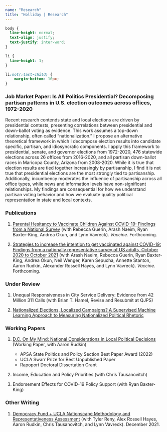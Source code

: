 ```yaml
---
name: "Research"
title: "Holliday | Research"
---
```


<style>
  .title{
    display: none;
  }
</style>

<link rel="stylesheet" href="styles.css" type="text/css">

```css
body {
  line-height: normal;
  text-align: justify;
  text-justify: inter-word;
}

li {
  line-height: 1;
}

li:not(:last-child) {
    margin-bottom: 10px;
}
```

### Job Market Paper: Is All Politics Presidential? Decomposing partisan patterns in U.S. election outcomes across offices, 1972-2020

Recent research contends state and local elections are driven by presidential contests, presenting correlations between presidential and down-ballot voting as evidence. This work assumes a top-down relationship, often called "nationalization." I propose an alternative theoretical framework in which I decompose election results into candidate specific, partisan, and idiosyncratic components. I apply this framework to presidential, senate, and governor elections from 1972-2020, 476 statewide elections across 26 offices from 2016-2020, and all partisan down-ballot races in Maricopa County, Arizona from 2008-2020. While it is true that election results are tied together increasingly by partisanship, I find it is not true that presidential elections are the most strongly tied to partisanship. Additionally, incumbency moderates the influence of partisanship across all office types, while news and information levels have non-significant relationships. My findings are consequential for how we understand partisan voting behavior and how we evaluate quality political representation in state and local contexts.

### Publications

1. <a href="https://doi.org/10.1016/j.vaccine.2022.11.001" target="_blank">Parental Hesitancy to Vaccinate Children Against COVID-19: Findings from a National Survey</a> (with Rebecca Guerin, Arash Naeim, Ryan Baxter-King, Andrea Okun, and Lynn Vavreck). *Vaccine*. Forthcoming.

1. <a href="https://doi.org/10.1016/j.vaccine.2022.09.024" target="_blank">Strategies to increase the intention to get vaccinated against COVID-19: Findings from a nationally representative survey of US adults, October 2020 to October 2021</a> (with Arash Naeim, Rebecca Guerin, Ryan Baxter-King, Andrea Okun, Neil Wenger, Karen Sepucha, Annette Stanton, Aaron Rudkin, Alexander Rossell Hayes, and Lynn Vavreck). *Vaccine*. Forthcoming.

### Under Review

1. Unequal Responsiveness in City Service Delivery: Evidence from 42 Million 311 Calls (with Brian T. Hamel, Revise and Resubmit at QJPS)

2. <a href="deholliday.github.io/pdfs/holliday_nationalizedrhetoric_09112022.pdf" target="_blank">Nationalized Elections, Localized Campaigns? A Supervised Machine Learning Approach to Measuring Nationalized Political Rhetoric</a>

### Working Papers

1. <a href="deholliday.github.io/pdfs/Holliday_Conjoint_Nationalization.pdf" target="_blank">D.C. On My Mind: National Considerations in Local Political Decisions</a> (Working Paper, with Aaron Rudkin)

    + APSA State Politics and Policy Section Best Paper Award (2022)
    + UCLA Swarr Prize for Best Unpublished Paper
    + Rapoport Doctoral Dissertation Grant

2. Income, Education and Policy Priorities (with Chris Tausanovitch)

3. Endorsement Effects for COVID-19 Policy Support (with Ryan Baxter-King)

### Other Writing

1. <a href="https://www.voterstudygroup.org/uploads/reports/Data/Nationscape-Methodology-Representative-Assessment-2021Dec.pdf" target="_blank">Democracy Fund + UCLA Nationscape Methodology and Representativeness Assessment</a> (with Tyler Reny, Alex Rossell Hayes, Aaron Rudkin, Chris Tausanovitch, and Lynn Vavreck). December 2021.
